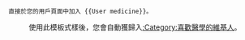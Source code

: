 {{Userbox
  |id=[[File:Rod of Asclepius2.svg|15px]]
  |id-c=#ffffff
  |info=此用戶熱愛或關注'''[[Portal:醫學|醫學]]'''。
  |info-c=#50C878
  |info-s=9
  |border-c=#c0c090
}} <includeonly>[[Category:喜歡醫學的維基人|{{PAGENAME}}]]</includeonly>
<noinclude>
<p style="clear: both; padding-top: 2em">
<pre>直接於您的用戶頁面中加入 {{User medicine}}。</pre>
:使用此模板式樣後，您會自動獲歸入[[:Category:喜歡醫學的維基人]]。
</p>
</noinclude>